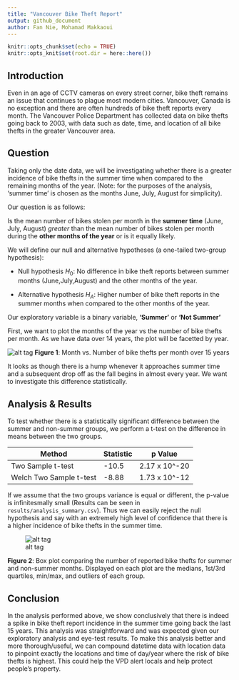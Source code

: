 ```yaml
---
title: "Vancouver Bike Theft Report"
output: github_document
author: Fan Nie, Mohamad Makkaoui
---
```


```r
knitr::opts_chunk$set(echo = TRUE)
knitr::opts_knit$set(root.dir = here::here())
```

## Introduction

Even in an age of CCTV cameras on every street corner, bike theft remains an issue that continues to plague most modern cities. 
Vancouver, Canada is no exception and there are often hundreds of bike theft reports every month. The Vancouver Police Department has 
collected data on bike thefts going back to 2003, with data such as date, time, and location of all bike thefts in the greater Vancouver area.

## Question

Taking only the date data, we will be investigating whether there is a greater incidence of bike thefts in the summer time when compared to the remaining months of the year.
(Note: for the purposes of the analysis, 'summer time' is chosen as the months June, July, August for simplicity).

Our question is as follows: 

Is the mean number of bikes stolen per month in the **summer time** (June, July, August) *greater* than the mean number of bikes stolen per month during the **other months of the year** or is it equally likely. 

We will define our null and alternative hypotheses (a one-tailed two-group hypothesis): 

  * Null hypothesis $H_0$: No difference in bike theft reports between summer months (June,July,August) and the other months of the year.
  
  * Alternative hypothesis $H_A$: Higher number of bike theft reports in the summer months when compared to the other months of the year.

Our exploratory variable is a binary variable, **‘Summer’** or **‘Not Summer’** 

First, we want to plot the months of the year vs the number of bike thefts per month. As we have data over 14 years, the plot will be facetted by year.

![alt tag](../results/viz_exploratory.png)
**Figure 1**: Month vs. Number of bike thefts per month over 15 years


It looks as though there is a hump whenever it approaches summer time and a subsequent drop off as the fall begins in almost every year. We want to investigate this difference statistically.

## Analysis & Results

To test whether there is a statistically significant difference between the summer and non-summer groups, we perform a t-test on the difference in means between the two groups.

|Method   | Statistic  | p Value   |
|---|---|---|
| Two Sample t-test  | -10.5  | 2.17 x 10^-20  |
| Welch Two Sample t-test  | -8.88  | 1.73 x 10^-12   |

If we assume that the two groups variance is equal or different, the p-value is infinitesmally small (Results can be seen in `results/analysis_summary.csv`). Thus we can easily reject the null hypothesis and say with an extremely high level of confidence that there is a higher incidence of bike thefts in the summer time.

![alt tag](../results/bike_boxplot.png)

**Figure 2**: Box plot comparing the number of reported bike thefts for summer and non-summer months. Displayed on each plot are the medians, 1st/3rd quartiles, min/max, and outliers of each group.

## Conclusion

In the analysis performed above, we show conclusively that there is indeed a spike in bike theft report incidence in the summer time going back the last 15 years. This analysis was straightforward and was expected given our exploratory analysis and eye-test results. To make this analysis better and more thorough/useful, we can compound datetime data with location data to pinpoint exactly the locations and time of day/year where the risk of bike thefts is highest. This could help the VPD alert locals and help protect people's property.